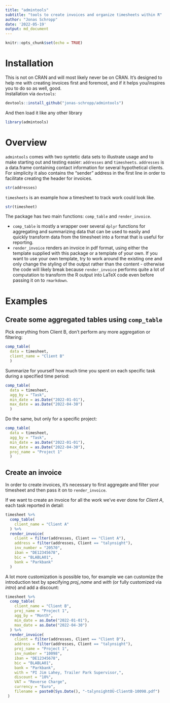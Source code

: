 ```yaml
---
title: "admintools"
subtitle: "tools to create invoices and organize timesheets within R" 
author: "Jonas Schropp"
date: '2022-05-19'
output: md_document
---
```


```r
knitr::opts_chunk$set(echo = TRUE)
```

# Installation

This is not on CRAN and will most likely never be on CRAN. It's designed to help me with creating invoices first and foremost, and if it helps you/inspires you to do so as well, good.  
Installation via `devtools`:  
```r
devtools::install_github("jonas-schropp/admintools")
```

And then load it like any other library
```r
library(admintools)
```

# Overview

`admintools` comes with two syntetic data sets to illustrate usage and to make starting out and testing easier: `addresses` and `timesheets`. `addresses` is a data.frame containing contact information for several hypothetical clients. For simplicity it also contains the "sender" address in the first line in order to facilitate creating the header for invoices.
```r
str(addresses)
```

`timesheets` is an example how a timesheet to track work could look like. 
```r
str(timesheet)
```

The package has two main functions: `comp_table` and `render_invoice`. 

 - `comp_table` is mostly a wrapper over several `dplyr` functions for aggregating and summarizing data that can be used to easily and quickly transform data from the timesheet into a format that is useful for reporting. 
 - `render_invoice` renders an invoice in pdf format, using either the template supplied with this package or a template of your own. If you want to use your own template, try to work around the existing one and only change the styling of the output rather than the content - otherwise the code will likely break because `render_invoice` performs quite a lot of computation to transform the R output into LaTeX code even before passing it on to `rmarkdown`.
 
# Examples

## Create some aggregated tables using `comp_table`

Pick everything from Client B, don't perform any more aggregation or filtering:
```r
comp_table(
  data = timesheet,
  client_name = "Client B"
  )
```

Summarize for yourself how much time you spent on each specific task during a specified time period:
```r
comp_table(
  data = timesheet,
  agg_by = "Task",
  min_date = as.Date("2022-01-01"),
  max_date = as.Date("2022-04-30")
  )
```

Do the same, but only for a specific project:
```r
comp_table(
  data = timesheet,
  agg_by = "Task",
  min_date = as.Date("2022-01-01"),
  max_date = as.Date("2022-04-30"),
  proj_name = "Project 1"
  )
```

## Create an invoice

In order to create invoices, it's necessary to first aggregate and filter your timesheet and then pass it on to `render_invoice`.  

If we want to create an invoice for all the work we've ever done for *Client A*, each task reported in detail:
```r
timesheet %>%
  comp_table(
    client_name = "Client A"
  ) %>%
  render_invoice(
    client = filter(addresses, Client == "Client A"),
    address = filter(addresses, Client == "talynsight"),
    inv_number = "20570",
    iban = "DE12345678",
    bic = "BLABLA01",
    bank = "Parkbank"
  )
```

A lot more customization is possible too, for example we can customize the introduction text by specifying *proj_name* and *with* (or fully customized via *intro*) and add a discount:
```r
timesheet %>%
  comp_table(
    client_name = "Client B",
    proj_name = "Project 1",
    agg_by = "Month",
    min_date = as.Date("2022-01-01"),
    max_date = as.Date("2022-04-30")
  ) %>%
  render_invoice(
    client = filter(addresses, Client == "Client B"),
    address = filter(addresses, Client == "talynsight"),
    proj_name = "Project 1",
    inv_number = "10098",
    iban = "DE12345678",
    bic = "BLABLA01",
    bank = "Parkbank",
    with = "PI Jim Lahey, Trailer Park Supervisor,",
    discount = "10%",
    VAT = "Reverse Charge",
    currency = "Euro",
    filename = paste0(Sys.Date(), "-talynsightOÜ-ClientB-10098.pdf")
 )
```





